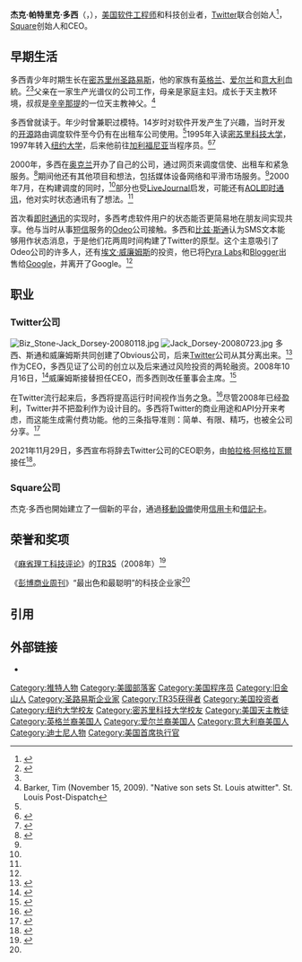 {{翻译粗劣}}{{Infobox Person
| name = 杰克·多西<br />Jack Dorsey
| image = File:Jack Dorsey 2014.jpg
| image_size = 250px
| caption = 2014年杰克·多西在[[英國|英國]][[倫敦|倫敦]][[西敏市|西敏市]]一家[[咖啡店|咖啡店]]
| birth_date = {{birth date and age|1976|11|19|df=y}}<ref>[http://www.facebook.com/pages/Jack-Dorsey/58257208678?v=info 杰克·多西的facebook帐号]</ref>
| birth_place = {{USA}}[[密蘇里州|密蘇里州]][[聖路易斯_(密蘇里州)|聖路易斯]]
| occupation = [[软件工程师|软件工程师]]、科技创业者
| residence = {{USA}}[[加利福尼亚|加利福尼亚]][[旧金山|旧金山]]
}}
'''杰克·帕特里克·多西'''（{{lang-en|'''Jack Patrick Dorsey'''<ref>[https://twitter.com/marciadorsey/status/402764395219918848 Marcia Dorsey] ''Twitter''.</ref>}}，{{bd|1976年|11月19日||}}），[[美国|美国]][[软件工程师|软件工程师]]和科技创业者，[[Twitter|Twitter]]联合创始人<ref>{{cite news|author=Strange, Adario|title=Flickr Document Reveals Origin Of Twitter|url=http://blog.wired.com/business/2007/04/flickr_document.html|date=2007年4月20日|work=Wired News|publisher=CondéNet|accessdate=2010年1月18日|archive-date=2009年1月10日|archive-url=https://web.archive.org/web/20090110220705/http://blog.wired.com/business/2007/04/flickr_document.html|dead-url=no}}</ref>，[[Square公司|Square]]创始人和CEO。

== 早期生活 ==
多西青少年时期生长在[[密蘇里州|密苏里州]][[圣路易斯_(密苏里州)|圣路易斯]]，他的家族有[[英格兰|英格兰]]、[[爱尔兰|爱尔兰]]和[[意大利|意大利]]血統。<ref>{{Cite web|title=Native son sets St. Louis atwitter 'He's always seen life a little differently,' uncle says of Twitter creator.|url=https://www.stltoday.com/news/native-son-sets-st-louis-atwitter-hes-always-seen-life-a-little-differently-uncle-says/article_635e1f22-b802-50d4-bc42-29a464ef72ad.html|accessdate=2021-04-30|last=tbarker@post-dispatch.com 314-340-8350|first=Tim Barker|work=STLtoday.com|language=en|archive-date=2021-05-01|archive-url=https://web.archive.org/web/20210501144735/https://www.stltoday.com/news/native-son-sets-st-louis-atwitter-hes-always-seen-life-a-little-differently-uncle-says/article_635e1f22-b802-50d4-bc42-29a464ef72ad.html|dead-url=no}}</ref><ref name=Glaser />父亲在一家生产光谱仪的公司工作，母亲是家庭主妇。成长于天主教环境，叔叔是[[辛辛那提|辛辛那提]]的一位天主教神父。<ref>Barker, Tim (November 15, 2009). "Native son sets St. Louis atwitter". St. Louis Post-Dispatch</ref>

多西曾就读于{{le|天主教杜堡高中|Bishop DuBourg High School}}。年少时曾兼职过模特。14岁时对软件开发产生了兴趣，当时开发的[[开源|开源]]路由调度软件至今仍有在出租车公司使用。<ref name=Glaser />1995年入读[[密蘇里科技大學|密苏里科技大学]]，1997年转入[[纽约大学|纽约大学]]，后来他前往[[加利福尼亚|加利福尼亚]]当程序员。<ref name=BW>{{cite news|author=商业周刊员工|title=Tech's Next Gen: The Best and Brightest|url=http://images.businessweek.com/ss/07/03/0326_tech_entrepreneurs/source/10.htm|date=2007年3月26日|work=商业周刊|publisher=The McGraw-Hill Companies|accessdate=2010年1月18日|archive-date=2014年7月11日|archive-url=https://web.archive.org/web/20140711043659/http://images.businessweek.com/ss/07/03/0326_tech_entrepreneurs/source/10.htm|dead-url=yes}}</ref><ref name=dorseytweet>{{cite news|author=杰克·多西|title=To be clear: I didn't attend Cornell (and didn't invent Twitter there).|url=http://twitter.com/jack/status/1480648277|date=2009年4月8日|work=Twitter|accessdate=2010年1月18日|archive-date=2016年11月21日|archive-url=https://web.archive.org/web/20161121200140/https://twitter.com/jack/status/1480648277|dead-url=no}}</ref>

2000年，多西在[[奥克兰_(加利福尼亚州)|奥克兰]]开办了自己的公司，通过网页来调度信使、出租车和紧急服务。<ref name=Dorsey>{{cite web|author=杰克·多西|title=twttr sketch|url=http://flickr.com/photos/jackdorsey/182613360/|date=2006年3月24日|work=Flickr|publisher=Yahoo!|accessdate=2010年1月18日|archive-date=2012年7月2日|archive-url=https://www.webcitation.org/68riIFlle?url=http://www.flickr.com/photos/jackdorsey/182613360/|dead-url=no}}</ref>期间他还有其他项目和想法，包括媒体设备网络和平滑市场服务。<ref name=Dorsey />2000年7月，在构建调度的同时，<ref name=Glaser />部分也受[[LiveJournal|LiveJournal]]启发，可能还有[[AOL即时通讯|AOL即时通讯]]，他对实时状态通讯有了想法。<ref name=Dorsey />

首次看[[即时通讯|即时通讯]]的实现时，多西考虑软件用户的状态能否更简易地在朋友间实现共享。他与当时从事[[短信|短信]]服务的[[Odeo|Odeo]]公司接触。多西和[[比兹·斯通|比兹·斯通]]认为SMS文本能够用作状态消息，于是他们花两周时间构建了Twitter的原型。这个主意吸引了Odeo公司的许多人，还有[[埃文·威廉姆斯|埃文·威廉姆斯]]的投资，他已将[[Pyra_Labs|Pyra Labs]]和[[Blogger|Blogger]]出售给[[Google|Google]]，并离开了Google。<ref name=Glaser />

== 职业 ==

=== Twitter公司 ===
[[File:Biz_Stone-Jack_Dorsey-20080118.jpg|thumb]]
[[File:Jack_Dorsey-20080723.jpg|left]]
多西、斯通和威廉姆斯共同创建了Obvious公司，后来[[Twitter|Twitter]]公司从其分离出来。<ref name=Glaser>{{cite news|author=Glaser, Mark|title=Twitter Founders Thrive on Micro-Blogging Constraints|url=http://www.pbs.org/mediashift/2007/05/twitter-founders-thrive-on-micro-blogging-constraints137.html|date=2007年5月17日|publisher=Public Broadcasting Service (PBS)|accessdate=2010年1月18日|archive-date=2013年4月24日|archive-url=https://web.archive.org/web/20130424161815/http://www.pbs.org/mediashift/2007/05/twitter-founders-thrive-on-micro-blogging-constraints137.html|dead-url=no}}</ref>作为CEO，多西见证了公司的创立以及后来通过风险投资的两轮融资。2008年10月16日，<ref>{{cite news|author=Miller, Claire Cain|title=Twitter Sidelines One Founder and Promotes Another|url=http://bits.blogs.nytimes.com/2008/10/16/ttwitter-sidelines-one-founder-and-promotes-another/#more-1642|date=2008年10月16日|work=纽约时报|publisher=纽约时报|accessdate=2010年1月18日|archive-date=2019年4月27日|archive-url=https://web.archive.org/web/20190427150627/https://bits.blogs.nytimes.com/2008/10/16/ttwitter-sidelines-one-founder-and-promotes-another/#more-1642|dead-url=no}}</ref>威廉姆斯接替担任CEO，而多西则改任董事会主席。<ref>{{cite news|author=McCarthy, Caroline|title=Twitter CEO Jack Dorsey steps down|url=http://news.cnet.com/8301-13577_3-10068368-36.html|date=2008年10月16日|work=CNET News|publisher=CBS Interactive|accessdate=2010年1月18日|archive-date=2009年7月29日|archive-url=https://web.archive.org/web/20090729120453/http://news.cnet.com/8301-13577_3-10068368-36.html|dead-url=no}}</ref>

在Twitter流行起来后，多西将提高运行时间视作当务之急。<ref>{{cite news|author=Wagner, Mitch|title=Twitter CEO 杰克·多西：提高运行时间是当务之急|url=http://www.informationweek.com/blog/main/archives/2008/06/twitter_ceo_jac.html|date=2008年6月4日|work=InformationWeek|publisher=United Business Media|accessdate=2010年1月18日|archive-date=2012年3月24日|archive-url=https://web.archive.org/web/20120324195824/http://www.informationweek.com/blog/main/archives/2008/06/twitter_ceo_jac.html|dead-url=no}}</ref>尽管2008年已经盈利，Twitter并不把盈利作为设计目的。多西将Twitter的商业用途和API分开来考虑，而这能生成需付费功能。他的三条指导准则：简单、有限、精巧，也被全公司分享。<ref name=Wagner-2>{{cite news|author=Wagner, Mitch|title=Twitter CEO 杰克·多西谈商业模式l|url=http://www.informationweek.com/blog/main/archives/2008/06/twitter_ceo_jac_2.html|date=2008年6月24日|work=InformationWeek|publisher=United Business Media|accessdate=2010年1月18日|archive-date=2012年3月26日|archive-url=https://web.archive.org/web/20120326120823/http://www.informationweek.com/blog/main/archives/2008/06/twitter_ceo_jac_2.html|dead-url=no}}</ref>

2021年11月29日，多西宣布将辞去Twitter公司的CEO职务，由[[帕拉格·阿格拉瓦爾|帕拉格·阿格拉瓦爾]]接任<ref>{{Cite web|title=Twitter CTO Parag Agrawal will replace Jack Dorsey as CEO|url=https://www.cnbc.com/2021/11/29/twitter-ceo-jack-dorsey-is-expected-to-step-down-sources-say.html|access-date=2021-11-30|date=2021-11-29|last=Feiner|first=Jessica Bursztynsky,Lauren|work=CNBC|language=en|archive-date=2021-11-29|archive-url=https://web.archive.org/web/20211129205509/https://www.cnbc.com/2021/11/29/twitter-ceo-jack-dorsey-is-expected-to-step-down-sources-say.html|dead-url=no}}</ref>。

=== Square公司 ===
{{Main|Square (支付服務)}}
{{Expand|time=2010-06-15}}
杰克·多西也開始建立了一個新的平台，通過[[移動設備|移動設備]]使用[[信用卡|信用卡]]和[[借記卡|借記卡]]。

== 荣誉和奖项 ==
《[[麻省理工科技評論|麻省理工科技评论]]》的[[TR35|TR35]]（2008年）<ref>{{cite news|title=TR35 Young Innovator|url=http://www.technologyreview.com/tr35/Profile.aspx?Cand=T&TRID=700|date=2008|work=Technology Review|publisher=Massachusetts Institute of Technology|accessdate=November 5, 2008|archive-date=2015-07-02|archive-url=https://web.archive.org/web/20150702184104/http://www2.technologyreview.com/tr35/Profile.aspx?Cand=T&TRID=700|dead-url=no}}</ref>

《[[彭博商业周刊|彭博商业周刊]]》“最出色和最聪明”的科技企业家<ref name="BW" /> 

== 引用 ==
{{Reflist|2}}

== 外部链接 ==
* {{Twitter|jack}}

{{Commonscat|Jack Dorsey}}
{{Twitter Navigation}}

{{Authority control}}
{{DEFAULTSORT:Dorsey, Jack}}
[[Category:推特人物|Category:推特人物]]
[[Category:美國部落客|Category:美國部落客]]
[[Category:美国程序员|Category:美国程序员]]
[[Category:旧金山人|Category:旧金山人]]
[[Category:圣路易斯企业家|Category:圣路易斯企业家]]
[[Category:TR35获得者|Category:TR35获得者]]
[[Category:美国投资者|Category:美国投资者]]
[[Category:纽约大学校友|Category:纽约大学校友]]
[[Category:密苏里科技大学校友|Category:密苏里科技大学校友]]
[[Category:美国天主教徒|Category:美国天主教徒]]
[[Category:英格兰裔美国人|Category:英格兰裔美国人]]
[[Category:爱尔兰裔美国人|Category:爱尔兰裔美国人]]
[[Category:意大利裔美国人|Category:意大利裔美国人]]
[[Category:迪士尼人物|Category:迪士尼人物]]
[[Category:美国首席执行官|Category:美国首席执行官]]